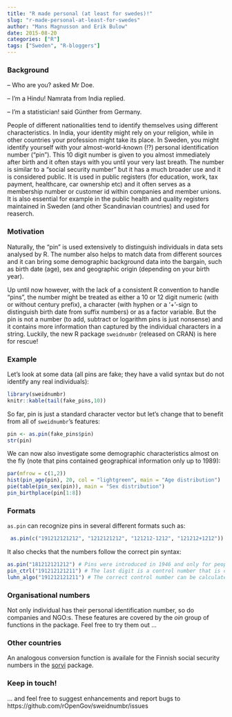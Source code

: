 ```yaml
---
title: "R made personal (at least for swedes)!"
slug: "r-made-personal-at-least-for-swedes"
author: "Mans Magnusson and Erik Bulow"
date: 2015-08-20
categories: ["R"]
tags: ["Sweden", "R-bloggers"]
---
```



### Background

 -- Who are you? asked Mr Doe.
 
 -- I'm a Hindu! Namrata from India replied.
 
 -- I'm a statistician! said Günther from Germany.
 
People of different nationalities tend to identify themselves using different characteristics. In India, your identity might rely on your religion, while in other countries your profession might take its place. In Sweden, you might identify yourself with your almost-world-known (!?) personal identification number ("pin"). This 10 digit number is given to you almost immediately after birth and it often stays with you until your very last breath. The number is similar to a "social security number" but it has a much broader use and it is considered public. It is used in public registers (for education, work, tax payment, healthcare, car ownership etc) and it often serves as a membership number or customer id within companies and member unions. It is also essential for example in the public health and quality registers maintained in Sweden (and other Scandinavian countries) and used for reaserch.




### Motivation 

Naturally, the "pin" is used extensively to distinguish individuals in data sets analysed by R. The number also helps to match data from different sources and it can bring some demographic background data into the bargain, such as birth date (age), sex and geographic origin (depending on your birth year). 

Up until now however, with the lack of a consistent R convention to handle "pins", the number might be treated as either a 10 or 12 digit numeric (with or without century prefix), a character (with hyphen or a '+'-sign to distinguish birth date from suffix numbers) or as a factor variable. But the pin is not a number (to add, subtract or logarithm pins is just nonsense) and it contains more information than captured by the individual characters in a string. Luckily, the new R package `sweidnumbr` (released on CRAN) is here for rescue!





### Example

Let's look at some data (all pins are fake; they have a valid syntax but do not identify any real individuals):

```r
library(sweidnumbr)
knitr::kable(tail(fake_pins,10))
```

So far, pin is just a standard character vector but let's change that to benefit from all of `sweidnumbr`'s features:
```r
pin <- as.pin(fake_pins$pin)
str(pin)
```


We can now also investigate some demographic characteristics almost on the fly (note that pins contained geographical information only up to 1989):
```r
par(mfrow = c(1,2))
hist(pin_age(pin), 20, col = "lightgreen", main = "Age distribution")
pie(table(pin_sex(pin)), main = "Sex distribution")
pin_birthplace(pin[1:8])
```
 
 
 
### Formats
 `as.pin` can recognize pins in several different formats such as:
 
 
```r
 as.pin(c("191212121212", "1212121212", "121212-1212", "121212+1212"))
```

It also checks that the numbers follow the correct pin syntax:
```r
as.pin("181212121212") # Pins were introduced in 1946 and only for people not deceased before that
pin_ctrl("191212121211") # The last digit is a control number that is checked against preceeding digits
luhn_algo("191212121211") # The correct control number can be calculated by the Luhn algorithm
```



### Organisational numbers

Not only individual has their personal identification number, so do companies and NGO:s. These features are covered by the _oin_ group of 
functions in the package. Feel free to try them out ...

### Other countries

An analogous conversion function is availale for the Finnish social security numbers in the [sorvi](https://github.com/rOpenGov/sorvi/blob/master/vignettes/sorvi_tutorial.md) package.


### Keep in touch!
... and feel free to suggest enhancements and report bugs to https://github.com/rOpenGov/sweidnumbr/issues 
